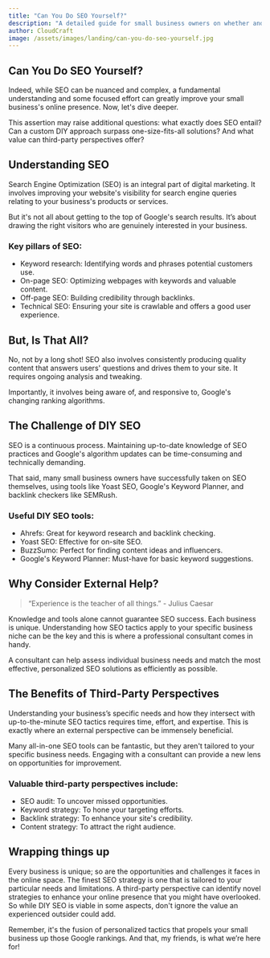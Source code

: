 ```yaml
---
title: "Can You Do SEO Yourself?"
description: "A detailed guide for small business owners on whether and how to navigate SEO on their own."
author: CloudCraft
image: /assets/images/landing/can-you-do-seo-yourself.jpg
---
```


## Can You Do SEO Yourself?

Indeed, while SEO can be nuanced and complex, a fundamental understanding and some focused effort can greatly improve your small business's online presence. Now, let's dive deeper.

This assertion may raise additional questions: what exactly does SEO entail? Can a custom DIY approach surpass one-size-fits-all solutions? And what value can third-party perspectives offer?

<ServicesBlurb />

## Understanding SEO

Search Engine Optimization (SEO) is an integral part of digital marketing. It involves improving your website's visibility for search engine queries relating to your business's products or services. 

But it's not all about getting to the top of Google's search results. It’s about drawing the right visitors who are genuinely interested in your business.

### Key pillars of SEO:

 * Keyword research: Identifying words and phrases potential customers use.
 * On-page SEO: Optimizing webpages with keywords and valuable content.
 * Off-page SEO: Building credibility through backlinks.
 * Technical SEO: Ensuring your site is crawlable and offers a good user experience.

## But, Is That All?

No, not by a long shot! SEO also involves consistently producing quality content that answers users' questions and drives them to your site. It requires ongoing analysis and tweaking. 

Importantly, it involves being aware of, and responsive to, Google's changing ranking algorithms.

## The Challenge of DIY SEO

SEO is a continuous process. Maintaining up-to-date knowledge of SEO practices and Google's algorithm updates can be time-consuming and technically demanding. 

That said, many small business owners have successfully taken on SEO themselves, using tools like Yoast SEO, Google's Keyword Planner, and backlink checkers like SEMRush.

### Useful DIY SEO tools:

 * Ahrefs: Great for keyword research and backlink checking.
 * Yoast SEO: Effective for on-site SEO.
 * BuzzSumo: Perfect for finding content ideas and influencers.
 * Google's Keyword Planner: Must-have for basic keyword suggestions.

<GetStartedBlurb />

## Why Consider External Help?

<blockquote>“Experience is the teacher of all things.” - Julius Caesar</blockquote>

Knowledge and tools alone cannot guarantee SEO success. Each business is unique. Understanding how SEO tactics apply to your specific business niche can be the key and this is where a professional consultant comes in handy.

A consultant can help assess individual business needs and match the most effective, personalized SEO solutions as efficiently as possible.

## The Benefits of Third-Party Perspectives

Understanding your business’s specific needs and how they intersect with up-to-the-minute SEO tactics requires time, effort, and expertise. This is exactly where an external perspective can be immensely beneficial.

Many all-in-one SEO tools can be fantastic, but they aren't tailored to your specific business needs. Engaging with a consultant can provide a new lens on opportunities for improvement.

### Valuable third-party perspectives include:

 * SEO audit: To uncover missed opportunities.
 * Keyword strategy: To hone your targeting efforts.
 * Backlink strategy: To enhance your site's credibility.
 * Content strategy: To attract the right audience.

## Wrapping things up

Every business is unique; so are the opportunities and challenges it faces in the online space. The finest SEO strategy is one that is tailored to your particular needs and limitations. A third-party perspective can identify novel strategies to enhance your online presence that you might have overlooked. So while DIY SEO is viable in some aspects, don't ignore the value an experienced outsider could add.

Remember, it's the fusion of personalized tactics that propels your small business up those Google rankings. And that, my friends, is what we’re here for!
